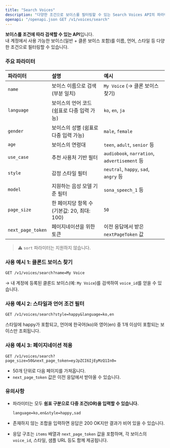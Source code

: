 ```yaml
---
title: "Search Voices"
description: "다양한 조건으로 보이스를 필터링할 수 있는 Search Voices API의 파라미터 사용법과 검색 예시를 설명합니다."
openapi: "/openapi.json GET /v1/voices/search"
---
```


**보이스를 조건에 따라 검색할 수 있는 API**입니다.\
내 계정에서 사용 가능한 보이스(일반 \+ 클론 보이스 포함)를 이름, 언어, 스타일 등 다양한 조건으로 필터링할 수 있습니다.

### 주요 파라미터

| 파라미터              | 설명                             | 예시                                          |
| :---------------- | :----------------------------- | :------------------------------------------ |
| `name`            | 보이스 이름으로 검색 (부분 일치)            | `My Voice` (→ 클론 보이스 찾기)                    |
| `language`        | 보이스의 언어 코드 (쉼표로 다중 입력 가능)      | `ko`, `en`, `ja`                            |
| `gender`          | 보이스의 성별 (쉼표로 다중 입력 가능)         | `male`, `female`                            |
| `age`             | 보이스의 연령대                       | `teen`, `adult`, `senior` 등                 |
| `use_case`        | 추천 사용처 기반 필터                   | `audiobook`, `narration`, `advertisement` 등 |
| `style`           | 감정 스타일 필터                      | `neutral`, `happy`, `sad`, `angry` 등        |
| `model`           | 지원하는 음성 모델 기준 필터               | `sona_speech_1` 등                           |
| `page_size`       | 한 페이지당 항목 수 (기본값: 20, 최대: 100) | `50`                                        |
| `next_page_token` | 페이지네이션을 위한 토큰                  | 이전 응답에서 받은 `nextPageToken` 값                |

> ⚠️ `sort` 파라미터는 지원하지 않습니다.

### 사용 예시 1: 클론드 보이스 찾기

```http
GET /v1/voices/search?name=My Voice
```

→ 내 계정에 등록된 클론드 보이스(예: `My Voice`)를 검색하여 `voice_id`를 얻을 수 있습니다.

### 사용 예시 2: 스타일과 언어 조건 필터

```http
GET /v1/voices/search?style=happy&language=ko,en
```

스타일에 happy가 포함되고, 언어에 한국어(ko)와 영어(en) 중 1개 이상이 포함되는 보이스만 조회됩니다.

### 사용 예시 3: 페이지네이션 적용

```http
GET /v1/voices/search?page_size=50&next_page_token=eyJpZCI6IjEyMzQ1In0=
```

-  50개 단위로 다음 페이지를 가져옵니다.
- `next_page_token` 값은 이전 응답에서 받아올 수 있습니다.

### 유의사항

- 파라미터는 모두 **쉼표 구분으로 다중 조건(OR)을 입력할 수 있습니다.**

  ```http
  language=ko,en&style=happy,sad
  ```
- 존재하지 않는 조합을 입력하면 응답은 200 OK지만 결과가 비어 있을 수 있습니다.
- 응답 구조는 `items` 배열과 `next_page_token` 값을 포함하며, 각 보이스의 `voice_id`, 스타일, 샘플 URL 등도 함께 제공됩니다.
